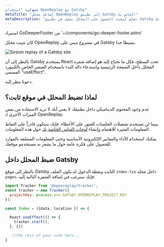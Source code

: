 ```yaml
---
عنوان: "استخدام OpenReplay مع Gatsby"
metaTitle: "إضافة محلل OpenReplay إلى تطبيق Gatsby الخاص بك"
metaDescription: "تعلم كيفية الحصول على المحلل يعمل في تطبيق Gatsby الخاص بك"
---
```

استيراد GoDeeperFooter من '~/components/go-deeper-footer.astro'

كان تثبيت محلل OpenReplay في مشروع مبني على Gatsby بسيطا جدا.

![Sesion replay of a Gatsby site](images/gatsby-ss.png)

بالنظر إلى أن Gatsby يستخدم React تحت السطح، فكل ما نحتاج إليه هو إضافة شفرة المحلل داخل الصفحة الرئيسية واستدعاء دالة البدء باستخدام العنصر الخاص بالكيبورد المسمى "useEffect".

دعونا ننظر إليه.

## لماذا تضبط المحلل في موقع ثابت؟

عدم وجود المحتوى الديناميكي داخل تطبيقك لا يعني أنك لا تريد الاستفادة من بعض الميزات الأخرى لـ OpenReplay.

بينما لن تستخدم تشغيلات الجلسات للعثور على الأخطاء، فإنك ستكون قادراً على التقاط المعلومات المثيرة للاهتمام وإنشاء [لوحات القياس الخاصة بك](https://docs.openreplay.com/tutorials/custom-dashboard) حول هذه المعلومات.

يمكنك استخدام الأداء والمعايير الإلكترونية الأساسية وحتى المعلومات المتعلقة بالموارد للحصول على فكرة عامة حول ما يشعر به مستخدمو موقعك.

## ضبط المحلل داخل Gatsby

بالنظر إلى موقع Gatsby الثابت ونقطة الدخول له يكون الملف `index.tsx` داخل مجلد `pages`، فإنك سترغب في إضافة الشفرة التالية إليه:
```jsx
import Tracker from '@openreplay/tracker';
const tracker = new Tracker({
  projectKey: process.env.GATSBY_OPENREPLAY_PROJECT_KEY
});

const Index = ({data, location }) => {

  React.useEffect(() => {
    tracker.start();
  }, [])

   //the rest of your code here...
}
```
